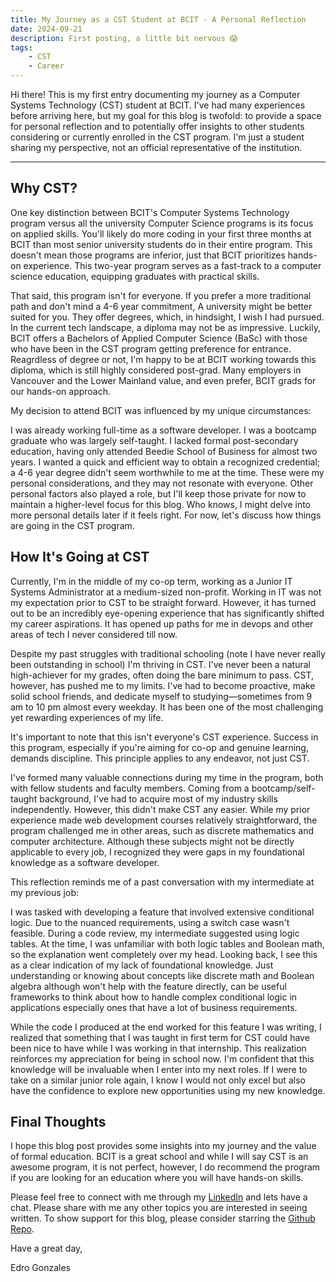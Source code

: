 ```yaml
---
title: My Journey as a CST Student at BCIT - A Personal Reflection
date: 2024-09-21
description: First posting, a little bit nervous 😱
tags:
    - CST
    - Career
---
```


Hi there! This is my first entry documenting my journey as a Computer Systems Technology (CST) student at BCIT. I've had many experiences before arriving here, but my goal for this blog is twofold: to provide a space for personal reflection and to potentially offer insights to other students considering or currently enrolled in the CST program. I'm just a student sharing my perspective, not an official representative of the institution.

---

## Why CST?

One key distinction between BCIT's Computer Systems Technology program versus all the university Computer Science programs is its focus on applied skills. You'll likely do more coding in your first three months at BCIT than most senior university students do in their entire program. This doesn't mean those programs are inferior, just that BCIT prioritizes hands-on experience. This two-year program serves as a fast-track to a computer science education, equipping graduates with practical skills.

That said, this program isn't for everyone. If you prefer a more traditional path and don't mind a 4-6 year commitment, A university might be better suited for you. They offer degrees, which, in hindsight, I wish I had pursued. In the current tech landscape, a diploma may not be as impressive. Luckily, BCIT offers a Bachelors of Applied Computer Science (BaSc) with those who have been in the CST program getting preference for entrance. Reagrdless of degree or not, I'm happy to be at BCIT working towards this diploma, which is still highly considered post-grad. Many employers in Vancouver and the Lower Mainland value, and even prefer, BCIT grads for our hands-on approach.

My decision to attend BCIT was influenced by my unique circumstances:

I was already working full-time as a software developer.
I was a bootcamp graduate who was largely self-taught.
I lacked formal post-secondary education, having only attended Beedie School of Business for almost two years.
I wanted a quick and efficient way to obtain a recognized credential; a 4-6 year degree didn't seem worthwhile to me at the time.
These were my personal considerations, and they may not resonate with everyone. Other personal factors also played a role, but I'll keep those private for now to maintain a higher-level focus for this blog. Who knows, I might delve into more personal details later if it feels right. For now, let's discuss how things are going in the CST program.

## How It's Going at CST

Currently, I'm in the middle of my co-op term, working as a Junior IT Systems Administrator at a medium-sized non-profit. Working in IT was not my expectation prior to CST to be straight forward. However, it has turned out to be an incredibly eye-opening experience that has significantly shifted my career aspirations. It has opened up paths for me in devops and other areas of tech I never considered till now.

Despite my past struggles with traditional schooling (note I have never really been outstanding in school) I'm thriving in CST. I've never been a natural high-achiever for my grades, often doing the bare minimum to pass. CST, however, has pushed me to my limits. I've had to become proactive, make solid school friends, and dedicate myself to studying—sometimes from 9 am to 10 pm almost every weekday. It has been one of the most challenging yet rewarding experiences of my life.

It's important to note that this isn't everyone's CST experience. Success in this program, especially if you're aiming for co-op and genuine learning, demands discipline. This principle applies to any endeavor, not just CST.

I've formed many valuable connections during my time in the program, both with fellow students and faculty members. Coming from a bootcamp/self-taught background, I've had to acquire most of my industry skills independently. However, this didn't make CST any easier. While my prior experience made web development courses relatively straightforward, the program challenged me in other areas, such as discrete mathematics and computer architecture. Although these subjects might not be directly applicable to every job, I recognized they were gaps in my foundational knowledge as a software developer.

This reflection reminds me of a past conversation with my intermediate at my previous job:

I was tasked with developing a feature that involved extensive conditional logic. Due to the nuanced requirements, using a switch case wasn't feasible. During a code review, my intermediate suggested using logic tables. At the time, I was unfamiliar with both logic tables and Boolean math, so the explanation went completely over my head. Looking back, I see this as a clear indication of my lack of foundational knowledge. Just understanding or knowing about concepts like discrete math and Boolean algebra although won't help with the feature directly, can be useful frameworks to think about how to handle complex conditional logic in applications especially ones that have a lot of business requirements.

While the code I produced at the end worked for this feature I was writing, I realized that something that I was taught in first term for CST could have been nice to have while I was working in that internship. This realization reinforces my appreciation for being in school now. I'm confident that this knowledge will be invaluable when I enter into my next roles. If I were to take on a similar junior role again, I know I would not only excel but also have the confidence to explore new opportunities using my new knowledge.

## Final Thoughts

I hope this blog post provides some insights into my journey and the value of formal education. BCIT is a great school and while I will say CST is an awesome program, it is not perfect, however, I do recommend the program if you are looking for an education where you will have hands-on skills. 

Please feel free to connect with me through my [LinkedIn](https://www.linkedin.com/in/edrogonzales/)
and lets have a chat. Please share with me any other topics you are interested in seeing written. To
show support for this blog, please consider starring the [Github Repo](https://github.com/Nog-bs).

Have a great day,

Edro Gonzales
